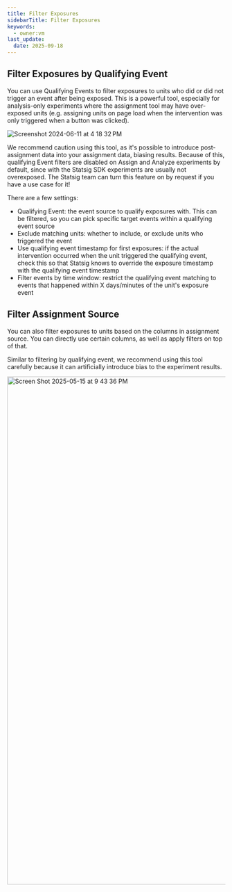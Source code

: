 ```yaml
---
title: Filter Exposures
sidebarTitle: Filter Exposures
keywords:
  - owner:vm
last_update:
  date: 2025-09-18
---
```


## Filter Exposures by Qualifying Event
You can use Qualifying Events to filter exposures to units who did or did not trigger an event after being exposed. This is a powerful tool, especially for analysis-only experiments where the assignment tool may have over-exposed units (e.g. assigning units on page load when the intervention was only triggered when a button was clicked).

<Frame>
  <img src="https://github.com/statsig-io/docs/assets/102695539/f7a5ee06-b67a-4cba-9680-fbe99c64d0fc" alt="Screenshot 2024-06-11 at 4 18 32 PM" />
</Frame>

We recommend caution using this tool, as it's possible to introduce post-assignment data into your assignment data, biasing results. Because of this, qualifying Event filters are disabled on Assign and Analyze experiments by default, since with the Statsig SDK experiments are usually not overexposed. The Statsig team can turn this feature on by request if you have a use case for it!

There are a few settings:
- Qualifying Event: the event source to qualify exposures with. This can be filtered, so you can pick specific target events within a qualifying event source
- Exclude matching units: whether to include, or exclude units who triggered the event
- Use qualifying event timestamp for first exposures: if the actual intervention occurred when the unit triggered the qualifying event, check this so that Statsig knows to override the exposure timestamp with the qualifying event timestamp
- Filter events by time window: restrict the qualifying event matching to events that happened within X days/minutes of the unit's exposure event

## Filter Assignment Source
You can also filter exposures to units based on the columns in assignment source. You can directly use certain columns, as well as apply filters on top of that.

Similar to filtering by qualifying event, we recommend using this tool carefully because it can artificially introduce bias to the experiment results.

<img width="1169" alt="Screen Shot 2025-05-15 at 9 43 36 PM" src="https://github.com/user-attachments/assets/36ddb74f-d9e9-4e25-8349-61077f77b863" />

